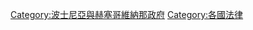 {{Portal|波士尼亞與赫塞哥維納那}}
{{Commons category|Law of Bosnia and Herzegovina}}

[[Category:波士尼亞與赫塞哥維納那政府|Category:波士尼亞與赫塞哥維納那政府]]
[[Category:各國法律|Category:各國法律]]